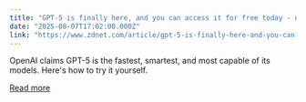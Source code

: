 ```yaml
---
title: "GPT-5 is finally here, and you can access it for free today - no subscription needed"
date: "2025-08-07T17:02:00.000Z"
link: "https://www.zdnet.com/article/gpt-5-is-finally-here-and-you-can-access-it-for-free-today-no-subscription-needed/"
---
```


OpenAI claims GPT-5 is the fastest, smartest, and most capable of its models. Here's how to try it yourself.

[Read more](https://www.zdnet.com/article/gpt-5-is-finally-here-and-you-can-access-it-for-free-today-no-subscription-needed/)
